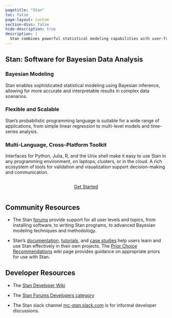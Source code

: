 ```yaml
---
pagetitle: "Stan"
toc: false
page-layout: custom
section-divs: false
hide-description: true
description: | 
  Stan combines powerful statistical modeling capabilities with user-friendly interfaces, an active community, and a commitment to open-source development.  
---
```



::: {.hero-banner}
::: {.grid}
::: {.g-col-1}
:::
::: {.g-col-8}
# Stan: Software&nbsp;for&nbsp;Bayesian&nbsp;Data&nbsp;Analysis
:::
:::
:::


::: {.second-banner}
::: {.grid}
::: {.g-col-1}
:::
::: {.g-col-8}
### Bayesian Modeling

Stan enables sophisticated statistical modeling using Bayesian inference, allowing for more accurate and interpretable results in complex data scenarios.

### Flexible and Scalable

Stan's probabilistic programming language is suitable for a wide range of applications, from simple linear regression to multi-level models and time-series analysis.

### Multi-Language, Cross-Platform Toolkit

Interfaces for Python, Julia, R, and the Unix shell make it easy to use Stan in any programming environment,
on  laptops, clusters, or in the cloud.  A rich ecosystem of tools for validation and visualization support
decision-making and communication.

::: {.hero-buttons style="position: relative; display: flex; justify-content: center;"}
[Get Started](install/install.qmd){.btn-action-primary .btn-action .btn .btn-success .btn-lg role="button"}
::: 

:::
:::
:::



::: {.second-banner}
::: {.grid}
::: {.g-col-1}
:::
::: {.g-col-8}
## Community Resources
* The Stan [forums](https://discourse.mc-stan.org) provide support for all user levels and topics, from installing software, to writing Stan programs, to advanced Bayesian modeling techniques and methodology.

* Stan's [documentation](https://mc-stan.org/docs), [tutorials](learn-stan/tutorials.qmd), and [case studies](learn-stan/case-studies.qmd) help users learn and use Stan effectively in their own projects.
The [Prior Choice Recommendations](https://github.com/stan-dev/stan/wiki/Prior-Choice-Recommendations) wiki page provides guidance on appropriate priors for use with Stan.
:::
:::
:::

::: {.second-banner}
::: {.grid}
::: {.g-col-1}
:::

::: {.g-col-8}
## Developer Resources
* The [Stan Developer Wiki](https://github.com/stan-dev/stan/wiki)

* The [Stan Forums Developers category](https://discourse.mc-stan.org/c/stan-dev/10)

* The Stan slack channel [mc-stan.slack.com](https://join.slack.com/t/mc-stan/shared_invite/zt-1le4ebi4m-UMtiOkJb4gcS16qz2wIYCw)
is for informal developer discussions.
:::
:::
:::

